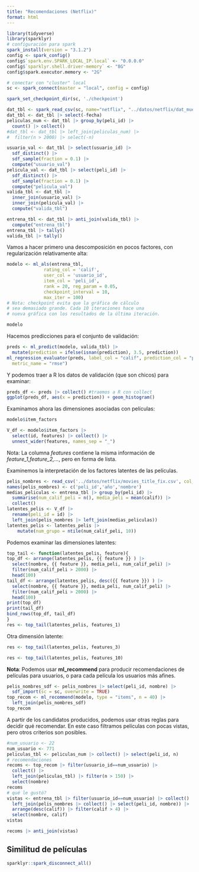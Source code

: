 ```yaml
---
title: "Recomendaciones (Netflix)"
format: html
---
```


```r
library(tidyverse)
library(sparklyr)
# configuración para spark
spark_install(version = "3.1.2")
config <- spark_config()
config$`spark.env.SPARK_LOCAL_IP.local` <- "0.0.0.0"
config$`sparklyr.shell.driver-memory` <- "8G"
config$spark.executor.memory <- "2G"
```

```r
# conectar con "cluster" local
sc <- spark_connect(master = "local", config = config)
```


```r
spark_set_checkpoint_dir(sc, './checkpoint')
```


```r
dat_tbl <- spark_read_csv(sc, name="netflix", "../datos/netflix/dat_muestra_nflix.csv") 
dat_tbl <- dat_tbl |> select(-fecha)
peliculas_num <- dat_tbl |> group_by(peli_id) |> 
  count() |> collect()
#dat_tbl <- dat_tbl |> left_join(peliculas_num) |> 
#  filter(n > 2000) |> select(-n) 
```



```r
usuario_val <- dat_tbl |> select(usuario_id) |> 
  sdf_distinct() |> 
  sdf_sample(fraction = 0.1) |> 
  compute("usuario_val")
pelicula_val <- dat_tbl |> select(peli_id) |>
  sdf_distinct() |> 
  sdf_sample(fraction = 0.1) |> 
  compute("pelicula_val")
valida_tbl <- dat_tbl |> 
  inner_join(usuario_val) |> 
  inner_join(pelicula_val) |> 
  compute("valida_tbl")
```

```r
entrena_tbl <- dat_tbl |> anti_join(valida_tbl) |> 
  compute("entrena_tbl")
entrena_tbl |> tally()
valida_tbl |> tally()
```

Vamos a hacer primero una descomposición en pocos factores,
con regularización relativamente alta:

```r
modelo <- ml_als(entrena_tbl, 
              rating_col = 'calif',
              user_col = 'usuario_id',
              item_col = 'peli_id', 
              rank = 20, reg_param = 0.05,
              checkpoint_interval = 10,
              max_iter = 100)
# Nota: checkpoint evita que la gráfica de cálculo
# sea demasiado grande. Cada 10 iteraciones hace una
# nueva gráfica con los resultados de la última iteración.
```

```r
modelo
```

Hacemos predicciones para el conjunto de validación:

```r
preds <- ml_predict(modelo, valida_tbl) |>
  mutate(prediction = ifelse(isnan(prediction), 3.5, prediction))
ml_regression_evaluator(preds, label_col = "calif", prediction_col = "prediction",
  metric_name = "rmse")
```

Y podemos traer a R los datos de validación (que son chicos) para examinar:

```r
preds_df <- preds |> collect() #traemos a R con collect
ggplot(preds_df, aes(x = prediction)) + geom_histogram()
```


 Examinamos ahora las dimensiones asociadas con películas:


```r
modelo$item_factors 
```

```r
V_df <- modelo$item_factors |>
  select(id, features) |> collect() |> 
  unnest_wider(features, names_sep = "_")
```

Nota: La columna *features* contiene la misma información de *feature_1,feature_2,...*, pero en forma de lista.

Examinemos la interpretación de los factores latentes de las
películas. 

```r
pelis_nombres <- read_csv('../datos/netflix/movies_title_fix.csv', col_names = FALSE, na = c("", "NA", "NULL"))
names(pelis_nombres) <- c('peli_id','año','nombre')
medias_peliculas <- entrena_tbl |> group_by(peli_id) |> 
  summarise(num_calif_peli = n(), media_peli = mean(calif)) |> 
  collect()
latentes_pelis <- V_df |> 
  rename(peli_id = id) |> 
  left_join(pelis_nombres |> left_join(medias_peliculas))
latentes_pelis <- latentes_pelis |> 
    mutate(num_grupo = ntile(num_calif_peli, 10))
```

Podemos examinar las dimensiones latentes:

```r
top_tail <- function(latentes_pelis, feature){
top_df <- arrange(latentes_pelis, {{ feature }} ) |> 
  select(nombre, {{ feature }}, media_peli, num_calif_peli) |> 
  filter(num_calif_peli > 2000) |> 
  head(100) 
tail_df <- arrange(latentes_pelis, desc({{ feature }}) ) |> 
  select(nombre, {{ feature }}, media_peli, num_calif_peli) |> 
  filter(num_calif_peli > 2000) |> 
  head(100)
print(top_df)
print(tail_df)
bind_rows(top_df, tail_df)
}
res <- top_tail(latentes_pelis, features_1)
```

Otra dimensión latente:

```r
res <- top_tail(latentes_pelis, features_3)
```


```r
res <- top_tail(latentes_pelis, features_10)
```

**Nota**: Podemos usar **ml_recommend** para producir recomendaciones de películas para
usuarios, o para cada película los usuarios más afines.

```r
pelis_nombres_sdf <- pelis_nombres |> select(peli_id, nombre) |> 
  sdf_import(sc = sc, overwrite = TRUE)
top_recom <- ml_recommend(modelo, type = "items", n = 40) |>
  left_join(pelis_nombres_sdf) 
top_recom
```

A partir de los candidatos producidos, podemos usar otras reglas
para decidir qué recomendar. En este caso filtramos películas con pocas
vistas, pero otros criterios son posibles.

```r
#num_usuario <- 22
num_usuario <- 771
peliculas_tbl <- peliculas_num |> collect() |> select(peli_id, n)
# recomendaciones
recoms <- top_recom |> filter(usuario_id==num_usuario) |> 
  collect() |> 
  left_join(peliculas_tbl) |> filter(n > 150) |> 
  select(nombre)
recoms
# qué le gustó?
vistas <- entrena_tbl |> filter(usuario_id==num_usuario) |> collect() |> 
  left_join(pelis_nombres |> collect() |> select(peli_id, nombre)) |>
  arrange(desc(calif)) |> filter(calif > 4) |> 
  select(nombre, calif) 
vistas
```


```r
recoms |> anti_join(vistas)
```


## Similitud de películas





```r
sparklyr::spark_disconnect_all()
```
